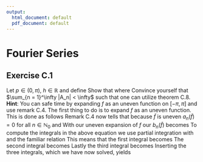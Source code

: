 ```yaml
---
output:
  html_document: default
  pdf_document: default
---
```

# Fourier Series

## Exercise C.1

Let $p \in (0, \pi), \ h \in \mathbb{R}$ and define
\begin{align*}
  f(x) = 
  \begin{cases}
    \dfrac{hx}{p}, &x\in[0,p], \\[2ex]
    \dfrac{h(\pi - x)}{\pi - p}, &x\in(p, \pi].
  \end{cases}
\end{align*}
Show that
\begin{align*}
  f(x) = \sum_{n = 1}^\infty A_n \sin(nx), \quad x\in[o, \pi],
\end{align*}
where
\begin{align*}
  A_n := \frac{2h}{n^2} \frac{\sin(np)}{p(\pi - p)}, \quad n \in \mathbb{N}.
\end{align*}
Convince yourself that $\sum_{n = 1}^\infty |A_n| < \infty$ such that one can utilize theorem C.8.
\newline
**Hint**: You can safe time by expanding $f$ as an uneven function on $[-\pi, \pi]$ and use remark C.4.
\newline
\textbf{Solution:}
\newline
The first thing to do is to expand $f$ as an uneven function.
This is done as follows
\begin{align*}
  \tilde{f}(x) =
  \begin{cases}
    f(x), &x\in[0, \pi] \\[2ex]
    -f(-x), &x\in[-\pi, 0).
  \end{cases}
\end{align*}
Remark C.4 now tells that because $\tilde{f}$ is uneven $a_n(\tilde{f}) = 0$ for all $n\in\mathbb{N}_0$ and
\begin{align*}
  b_n(\tilde{f}) = \frac{2}{l} \int_0^l \sin(n \pi x/l)\tilde{f}(x)\text{d}x, \quad n \in \mathbb{N}.
\end{align*}
With our uneven expansion of $f$ our $b_n(\tilde{f})$ becomes
\begin{align*}
  b_n(\tilde{f}) &= \frac{2}{\pi} \int_0^\pi \sin(n\pi x/\pi) \tilde{f}(x) \ \text{d}x \\
  &= \frac{2}{\pi} \left( \int_0^p \sin(nx)\frac{hx}{p} \ \text{d}x + \int_p^\pi \sin(nx)\frac{h(\pi - x)}{\pi - p} \ \text{d}x \right) \\
  &= \frac{2}{\pi} \left( \frac{h}{p} \int_0^p \sin(nx) x \ \text{d}x + \frac{h}{\pi - p} \int_p^\pi \sin(nx)(\pi - x) \ \text{d}x \right) \\
  &= \frac{2}{\pi} \left( \frac{h}{p} \int_0^p \sin(nx) x \ \text{d}x + \frac{h\pi}{\pi - p} \int_p^\pi \sin(nx) \ \text{d}x - \frac{h}{\pi - p} \int_p^\pi \sin(nx)x \ \text{d}x \right).
\end{align*}
To compute the integrals in the above equation we use partial integration with
\begin{align*}
  f(x) &= x, \qquad &&f'(x) = 1 \\
  g(x) &= \sin(nx), \qquad &&G(x) = -\frac{\cos(nx)}{n},
\end{align*}
and the familiar relation
\begin{align*}
  \int_a^b f(x)g(x) = \left[ f(x)G(x) \right]_a^b + \int_a^b f'(x)G(x) \ \text{d}x.
\end{align*}
This means that the first integral becomes
\begin{align*}
  \int_0^p\sin(nx) x \ \text{d}x &= \left[ -\frac{x\cos(nx)}{n} \right]_0^p - \frac{1}{n} \int_0^p \cos(nx) \ \text{d}x \\
  &= \left[ -\frac{x\cos(nx)}{n} \right]_0^p - \frac{1}{n} \left[ \frac{\sin(nx)}{n} \right]_0^p \\
  &= -\frac{p\cos(np)}{n} - \left( -\frac{0 \cdot \cos(n \cdot 0)}{n} \right) - \frac{1}{n}\left( \frac{\sin(np)}{n} - \frac{\sin(n \cdot 0)}{n} \right) \\
  &= -\frac{p\cos(np)}{n} - \frac{\sin(np)}{n^2}.
\end{align*}
The second integral becomes
\begin{align*}
  \int_p^\pi \sin(nx) \ \text{d}x &= \left[ -\frac{\cos(nx)}{n} \right]_p^\pi \\
  &= -\frac{\cos(n \pi)}{n} - \left( -\frac{\cos(np)}{n} \right) \\
  &= \frac{1}{n} + \frac{\cos(np)}{n}.
\end{align*}
Lastly the third integral becomes
\begin{align*}
  \int_p^\pi \sin(nx) x \ \text{d}x &= \left[ -\frac{x\cos(nx)}{n} \right]_p^\pi - \frac{1}{n} \int_p^\pi \cos(nx) \ \text{d}x \\
  &= \left[ -\frac{x\cos(nx)}{n} \right]_p^\pi - \frac{1}{n} \left[ \frac{\sin(nx)}{n} \right]_p^\pi \\
  &= -\frac{\pi\cos(n \pi)}{n} - \left( -\frac{p\cos(np)}{n} \right) -  \frac{1}{n} \left( \frac{\sin(n\pi)}{n} - \frac{\sin(np)}{n} \right)\\
  &= \frac{\pi}{n} + \frac{p\cos(np)}{n} + \frac{\sin(np)}{n^2}.
\end{align*}
Inserting the three integrals, which we have now solved, yields
\begin{align*}
  b_n(\tilde{f}) &= \frac{2}{\pi} \left( \frac{h}{p} \int_0^p \sin(nx) x \ \text{d}x + \frac{h\pi}{\pi - p} \int_p^\pi \sin(nx) \ \text{d}x - \frac{h}{\pi - p} \int_p^\pi \sin(nx)x \ \text{d}x \right) \\
  &= \frac{2}{\pi} \left( \frac{h}{p} \left( -\frac{p\cos(np)}{n} - \frac{\sin(np)}{n^2} \right) + \frac{h\pi}{\pi - p} \left( \frac{1}{n} + \frac{\cos(np)}{n} \right) - \frac{h}{\pi - p} \left( \frac{\pi}{n} + \frac{p\cos(np)}{n} + \frac{\sin(np)}{n^2} \right) \right) \\
  &= \frac{2}{\pi} \left(-\frac{hp\cos(np)}{pn} - \frac{h\sin(np)}{pn^2} + \frac{h\pi\cos(np)}{n(\pi - p)} - \frac{hp\cos(np)}{n(\pi - p)} - \frac{h\sin(np)}{n^2(\pi - p)} \right) \\
  &= -\frac{2hp\cos(np)}{\pi pn} - \frac{2h\sin(np)}{\pi pn^2} + \frac{2h\pi\cos(np)}{\pi n(\pi - p)} - \frac{2hp\cos(np)}{\pi n(\pi - p)} - \frac{2h\sin(np)}{\pi n^2(\pi - p)} \\
  &= -\frac{2h\cos(np)}{\pi n} - \frac{2h\sin(np)}{\pi pn^2} + \frac{2h\cos(np)}{n(\pi - p)} - \frac{2hp\cos(np)}{\pi n(\pi - p)} - \frac{2h\sin(np)}{\pi n^2(\pi - p)} \\
  &= 2h\left( -\frac{\cos(np)}{\pi n} - \frac{\sin(np)}{\pi pn^2} + \frac{\cos(np)}{n(\pi - p)} - \frac{p\cos(np)}{\pi n(\pi - p)} - \frac{\sin(np)}{\pi n^2(\pi - p)} \right) \\
  &= \frac{2h}{n}\left( -\frac{\cos(np)}{\pi} - \frac{\sin(np)}{\pi p n} + \frac{\cos(np)}{\pi - p} - \frac{p\cos(np)}{\pi(\pi - p)} - \frac{\sin(np)}{\pi n(\pi - p)} \right) \\
\end{align*}